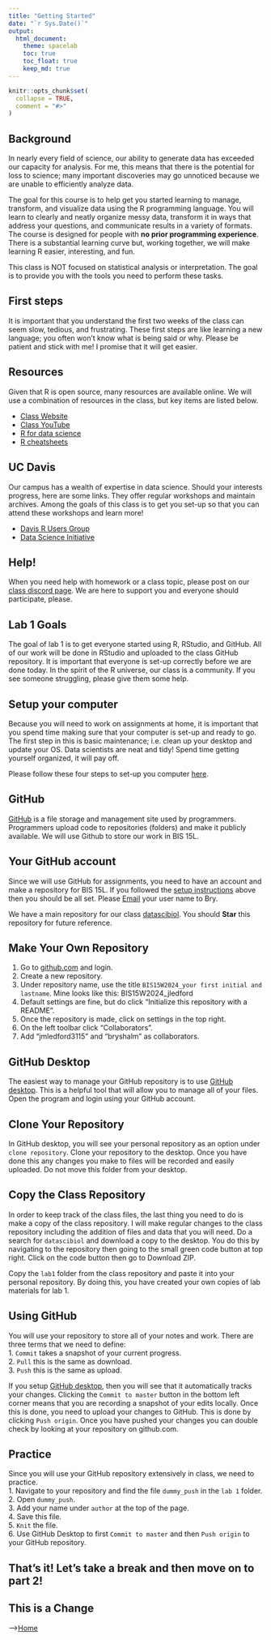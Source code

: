 ```yaml
---
title: "Getting Started"
date: "`r Sys.Date()`"
output:
  html_document: 
    theme: spacelab
    toc: true
    toc_float: true
    keep_md: true
---
```


```r
knitr::opts_chunk$set(
  collapse = TRUE,
  comment = "#>"
)
```

## Background  
In nearly every field of science, our ability to generate data has exceeded our capacity for analysis. For me, this means that there is the potential for loss to science; many important discoveries may go unnoticed because we are unable to efficiently analyze data.  

The goal for this course is to help get you started learning to manage, transform, and visualize data using the R programming language. You will learn to clearly and neatly organize messy data, transform it in ways that address your questions, and communicate results in a variety of formats. The course is designed for people with **no prior programming experience**. There is a substantial learning curve but, working together, we will make learning R easier, interesting, and fun.  

This class is NOT focused on statistical analysis or interpretation. The goal is to provide you with the tools you need to perform these tasks.  

## First steps  
It is important that you understand the first two weeks of the class can seem slow, tedious, and frustrating. These first steps are like learning a new language; you often won't know what is being said or why. Please be patient and stick with me! I promise that it will get easier.  

## Resources  
Given that R is open source, many resources are available online. We will use a combination of resources in the class, but key items are listed below.  

- [Class Website](https://jmledford3115.github.io/datascibiol/)  
- [Class YouTube](https://www.youtube.com/channel/UCFX-MipGKF9jCEXaP-59BzQ)  
- [R for data science](https://r4ds.had.co.nz/)
- [R cheatsheets](https://posit.co/resources/cheatsheets/)

## UC Davis  
Our campus has a wealth of expertise in data science. Should your interests progress, here are some links. They offer regular workshops and maintain archives. Among the goals of this class is to get you set-up so that you can attend these workshops and learn more!  

- [Davis R Users Group](http://d-rug.github.io/)  
- [Data Science Initiative](http://dsi.ucdavis.edu/)  

## Help!  
When you need help with homework or a class topic, please post on our [class discord page](https://discord.gg/5Z8Scwhj). We are here to support you and everyone should participate, please.  

## Lab 1 Goals  
The goal of lab 1 is to get everyone started using R, RStudio, and GitHub. All of our work will be done in RStudio and uploaded to the class GitHub repository. It is important that everyone is set-up correctly before we are done today. In the spirit of the R universe, our class is a community. If you see someone struggling, please give them some help.  

## Setup your computer  
Because you will need to work on assignments at home, it is important that you spend time making sure that your computer is set-up and ready to go. The first step in this is basic maintenance; i.e. clean up your desktop and update your OS. Data scientists are neat and tidy! Spend time getting yourself organized, it will pay off.  

Please follow these four steps to set-up you computer [here](https://jmledford3115.github.io/datascibiol/setup.html).  

## GitHub  
[GitHub](http://www.github.com) is a file storage and management site used by programmers. Programmers upload code to repositories (folders) and make it publicly available. We will use Github to store our work in BIS 15L.  

## Your GitHub account  
Since we will use GitHub for assignments, you need to have an account and make a repository for BIS 15L. If you followed the [setup instructions](https://jmledford3115.github.io/datascibiol/setup.html) above then you should be all set. Please [Email](mailto:bymoore@ucdavis.edu) your user name to Bry.    

We have a main repository for our class [datascibiol](https://github.com/jmledford3115/datascibiol). You should **Star** this repository for future reference.  

## Make Your Own Repository  
1. Go to [github.com](www.github.com) and login.  
2. Create a new repository.  
3. Under repository name, use the title `BIS15W2024_your first initial and lastname`. Mine looks like this: BIS15W2024_jledford  
4. Default settings are fine, but do click "Initialize this repository with a README".    
5. Once the repository is made, click on settings in the top right.  
6. On the left toolbar click "Collaborators".  
7. Add "jmledford3115" and "bryshalm" as collaborators.  

## GitHub Desktop  
The easiest way to manage your GitHub repository is to use [GitHub desktop](https://desktop.github.com/). This is a  helpful tool that will allow you to manage all of your files. Open the program and login using your GitHub account.  

## Clone Your Repository  
In GitHub desktop, you will see your personal repository as an option under `clone repository`. Clone your repository to the desktop. Once you have done this any changes you make to files will be recorded and easily uploaded. Do not move this folder from your desktop.  

## Copy the Class Repository
In order to keep track of the class files, the last thing you need to do is make a copy of the class repository. I will make regular changes to the class repository including the addition of files and data that you will need. Do a search for `datascibiol` and download a copy to the desktop. You do this by navigating to the repository then going to the small green code button at top right. Click on the code button then go to Download ZIP.  

Copy the `lab1` folder from the class repository and paste it into your personal repository. By doing this, you have created your own copies of lab materials for lab 1.  

## Using GitHub  
You will use your repository to store all of your notes and work. There are three terms that we need to define:  
1. `Commit` takes a snapshot of your current progress.    
2. `Pull` this is the same as download.     
3. `Push` this is the same as upload.    

If you setup [GitHub desktop](https://desktop.github.com/), then you will see that it automatically tracks your changes. Clicking the `Commit to master` button in the bottom left corner means that you are recording a snapshot of your edits locally. Once this is done, you need to upload your changes to GitHub. This is done by clicking `Push origin`. Once you have pushed your changes you can double check by looking at your repository on github.com.    

## Practice  
Since you will use your GitHub repository extensively in class, we need to practice.  
1. Navigate to your repository and find the file `dummy_push` in the `lab 1` folder.   
2. Open `dummy_push`.  
3. Add your name under `author` at the top of the page.    
4. Save this file.  
5. `Knit` the file.    
6. Use GitHub Desktop to first `Commit to master` and then `Push origin` to your GitHub repository.    

## That's it! Let's take a break and then move on to part 2!
## This is a Change
-->[Home](https://jmledford3115.github.io/datascibiol/)  
